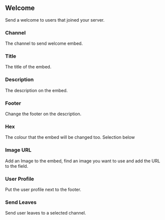 ## Welcome
Send a welcome to users that joined your server.

### Channel
The channel to send welcome embed.

### Title
The title of the embed.

### Description

The description on the embed.

### Footer

Change the footer on the description.

### Hex
The colour that the embed will be changed too.
Selection below

### Image URL
Add an Image to the embed, find an image you want to use and add the URL to the field.

### User Profile
Put the user profile next to the footer.

### Send Leaves
Send user leaves to a selected channel.
